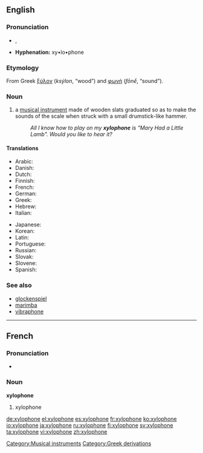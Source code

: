 {{wikipedia}}
==English==
===Pronunciation===
*{{AHD|zīʹlə-fōn'}}, {{IPA|/ˈzɑɪ.lə.ˌfon/}}
*'''Hyphenation:''' xy•lo•phone

===Etymology===
From Greek [[ξύλον]] (''ksýlon'', “wood”) and [[φωνή]] (''fōnḗ'', “sound”).

===Noun===
{{en-noun}}

#a [[musical instrument]] made of wooden slats graduated so as to make the sounds of the scale when struck with a small drumstick-like hammer.
#:''All I know how to play on my '''xylophone''' is "Mary Had a Little Lamb". Would you like to hear it?''

====Translations====
{{trans-top|musical instrument}}
*Arabic: {{t-|ar|زايلفون|m|tr=zailufú:n|sc=Arab}}
*Danish: {{t-|da|xylofon|c}}
*Dutch: {{t-|nl|xylofoon|m}}
*Finnish: {{t+|fi|ksylofoni}}
*French: {{t+|fr|xylophone|m}}
*German: {{t+|de|Xylophon|n}}
*Greek: {{t-|el|ξυλόφωνο|n|tr=ksilófono|sc=Grek}}
*Hebrew: {{t-|he|קסילופון|m|tr=ksilofón|sc=Hebr}}
*Italian: {{t-|it|xilofono|m}}
{{trans-mid}}
*Japanese: {{t+|ja|木琴|tr=mokkin|sc=Jpan}}
*Korean: {{t-|ko|실로폰|tr=sillopon|sc=Hang}}
*Latin: {{t|la|xylophonium|n}}
*Portuguese: {{t-|pt|xilofone|m}}
*Russian: {{t+|ru|ксилофон|m|tr=ksilofón|sc=Cyrl}}
*Slovak: {{t|sk|xylofón|m}}
*Slovene: {{t+|sl|ksilofon|m}}
*Spanish: {{t+|es|xilófono|m}}
{{trans-bottom}}

===See also===
*[[glockenspiel]]
*[[marimba]]
*[[vibraphone]]


----
==French==
===Pronunciation===
*{{IPA|/ɡzi.lɔ.fɔn/}}

===Noun===
'''xylophone''' {{m}}

#xylophone



[[Category:Musical instruments]]
[[Category:Greek derivations]]

[[de:xylophone]]
[[el:xylophone]]
[[es:xylophone]]
[[fr:xylophone]]
[[ko:xylophone]]
[[io:xylophone]]
[[ja:xylophone]]
[[ru:xylophone]]
[[fi:xylophone]]
[[sv:xylophone]]
[[ta:xylophone]]
[[vi:xylophone]]
[[zh:xylophone]]